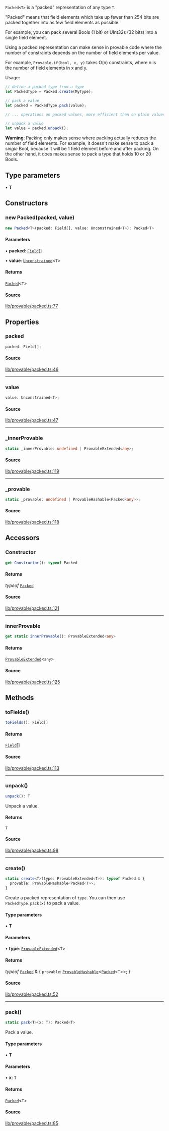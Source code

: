 `Packed<T>` is a "packed" representation of any type `T`.

"Packed" means that field elements which take up fewer than 254 bits are packed together into
as few field elements as possible.

For example, you can pack several Bools (1 bit) or UInt32s (32 bits) into a single field element.

Using a packed representation can make sense in provable code where the number of constraints
depends on the number of field elements per value.

For example, `Provable.if(bool, x, y)` takes O(n) constraints, where n is the number of field
elements in x and y.

Usage:

```ts
// define a packed type from a type
let PackedType = Packed.create(MyType);

// pack a value
let packed = PackedType.pack(value);

// ... operations on packed values, more efficient than on plain values ...

// unpack a value
let value = packed.unpack();
```

**Warning**: Packing only makes sense where packing actually reduces the number of field elements.
For example, it doesn't make sense to pack a _single_ Bool, because it will be 1 field element before
and after packing. On the other hand, it does makes sense to pack a type that holds 10 or 20 Bools.

## Type parameters

• **T**

## Constructors

### new Packed(packed, value)

```ts
new Packed<T>(packed: Field[], value: Unconstrained<T>): Packed<T>
```

#### Parameters

• **packed**: [`Field`](Field.mdx)[]

• **value**: [`Unconstrained`](Unconstrained.mdx)\<`T`\>

#### Returns

[`Packed`](Packed.mdx)\<`T`\>

#### Source

[lib/provable/packed.ts:77](https://github.com/o1-labs/o1js/blob/main/src/lib/provable/packed.ts#L77)

## Properties

### packed

```ts
packed: Field[];
```

#### Source

[lib/provable/packed.ts:46](https://github.com/o1-labs/o1js/blob/main/src/lib/provable/packed.ts#L46)

***

### value

```ts
value: Unconstrained<T>;
```

#### Source

[lib/provable/packed.ts:47](https://github.com/o1-labs/o1js/blob/main/src/lib/provable/packed.ts#L47)

***

### \_innerProvable

```ts
static _innerProvable: undefined | ProvableExtended<any>;
```

#### Source

[lib/provable/packed.ts:119](https://github.com/o1-labs/o1js/blob/main/src/lib/provable/packed.ts#L119)

***

### \_provable

```ts
static _provable: undefined | ProvableHashable<Packed<any>>;
```

#### Source

[lib/provable/packed.ts:118](https://github.com/o1-labs/o1js/blob/main/src/lib/provable/packed.ts#L118)

## Accessors

### Constructor

```ts
get Constructor(): typeof Packed
```

#### Returns

*typeof* [`Packed`](Packed.mdx)

#### Source

[lib/provable/packed.ts:121](https://github.com/o1-labs/o1js/blob/main/src/lib/provable/packed.ts#L121)

***

### innerProvable

```ts
get static innerProvable(): ProvableExtended<any>
```

#### Returns

[`ProvableExtended`](../type-aliases/ProvableExtended.mdx)\<`any`\>

#### Source

[lib/provable/packed.ts:125](https://github.com/o1-labs/o1js/blob/main/src/lib/provable/packed.ts#L125)

## Methods

### toFields()

```ts
toFields(): Field[]
```

#### Returns

[`Field`](Field.mdx)[]

#### Source

[lib/provable/packed.ts:113](https://github.com/o1-labs/o1js/blob/main/src/lib/provable/packed.ts#L113)

***

### unpack()

```ts
unpack(): T
```

Unpack a value.

#### Returns

`T`

#### Source

[lib/provable/packed.ts:98](https://github.com/o1-labs/o1js/blob/main/src/lib/provable/packed.ts#L98)

***

### create()

```ts
static create<T>(type: ProvableExtended<T>): typeof Packed & {
  provable: ProvableHashable<Packed<T>>;
}
```

Create a packed representation of `type`. You can then use `PackedType.pack(x)` to pack a value.

#### Type parameters

• **T**

#### Parameters

• **type**: [`ProvableExtended`](../type-aliases/ProvableExtended.mdx)\<`T`\>

#### Returns

*typeof* [`Packed`](Packed.mdx) & \{
  `provable`: [`ProvableHashable`](../type-aliases/ProvableHashable.mdx)\<[`Packed`](Packed.mdx)\<`T`\>\>;
  }

#### Source

[lib/provable/packed.ts:52](https://github.com/o1-labs/o1js/blob/main/src/lib/provable/packed.ts#L52)

***

### pack()

```ts
static pack<T>(x: T): Packed<T>
```

Pack a value.

#### Type parameters

• **T**

#### Parameters

• **x**: `T`

#### Returns

[`Packed`](Packed.mdx)\<`T`\>

#### Source

[lib/provable/packed.ts:85](https://github.com/o1-labs/o1js/blob/main/src/lib/provable/packed.ts#L85)
